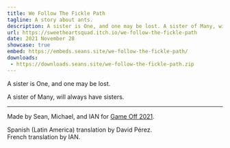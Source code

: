 ```yaml
---
title: We Follow The Fickle Path
tagline: A story about ants.
description: A sister is One, and one may be lost. A sister of Many, will always have sisters.
url: https://sweetheartsquad.itch.io/we-follow-the-fickle-path
date: 2021 November 28
showcase: true
embed: https://embeds.seans.site/we-follow-the-fickle-path/
downloads:
 - https://downloads.seans.site/we-follow-the-fickle-path.zip
---
```


A sister is One, and one may be lost.

A sister of Many, will always have sisters.

---

Made by Sean, Michael, and IAN for [Game Off 2021](https://itch.io/jam/game-off-2021).

Spanish (Latin America) translation by David Pérez.  
French translation by IAN.
